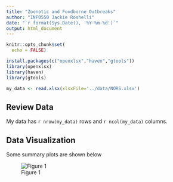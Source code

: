 ---
title: "Zoonotic and Foodborne Outbreaks"
author: "INFO550 Jackie Roshelli"
date: "`r format(Sys.Date(), '%Y-%m-%d')`"
output: html_document
---

```{r, setup, include=FALSE}
knitr::opts_chunk$set(
  echo = FALSE)
```

```{r, load-packages}
install.packages(c("openxlsx","haven","gtools"))
library(openxlsx)
library(haven)
library(gtools)
```

```{r, load-data}
my_data <- read.xlsx(xlsxFile='../data/NORS.xlsx')
```

## Review Data

My data has `r nrow(my_data)` rows and `r ncol(my_data)` columns.

## Data Visualization

Some summary plots are shown below 

![Figure 1](../Figures/fig1.png)





